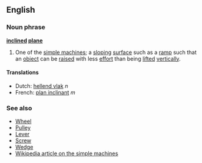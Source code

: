==English==
===Noun phrase===
'''[[inclined]] [[plane]]'''

# One of the [[simple machine]]s; a [[sloping]] [[surface]] such as a [[ramp]] such that an [[object]] can be [[raise]]d with less [[effort]] than being [[lifted]] [[vertically]].

====Translations====
*Dutch: [[hellend vlak]] ''n''
*French: [[plan inclinant]] ''m''

===See also===
* [[Wheel]]
* [[Pulley]]
* [[Lever]]
* [[Screw]]
* [[Wedge]]
* [[w:Simple machine|Wikipedia article on the simple machines]]